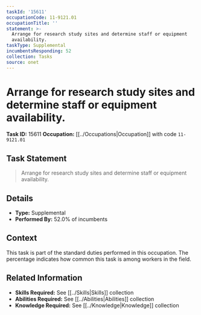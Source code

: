 ```yaml
---
taskId: '15611'
occupationCode: 11-9121.01
occupationTitle: ''
statement: >-
  Arrange for research study sites and determine staff or equipment
  availability.
taskType: Supplemental
incumbentsResponding: 52
collection: Tasks
source: onet
---
```

# Arrange for research study sites and determine staff or equipment availability.

**Task ID:** 15611
**Occupation:** [[../Occupations|Occupation]] with code `11-9121.01`

## Task Statement

> Arrange for research study sites and determine staff or equipment availability.

## Details

- **Type:** Supplemental
- **Performed By:** 52.0% of incumbents

## Context

This task is part of the standard duties performed in this occupation. The percentage indicates how common this task is among workers in the field.

## Related Information

- **Skills Required:** See [[../Skills|Skills]] collection
- **Abilities Required:** See [[../Abilities|Abilities]] collection
- **Knowledge Required:** See [[../Knowledge|Knowledge]] collection
